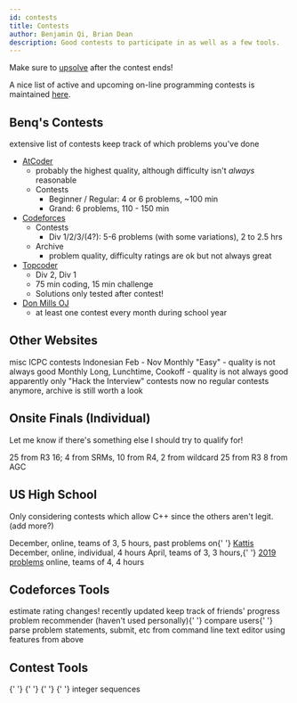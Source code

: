 ```yaml
---
id: contests
title: Contests
author: Benjamin Qi, Brian Dean
description: Good contests to participate in as well as a few tools.
---
```


Make sure to [upsolve](https://en.wiktionary.org/wiki/upsolve) after the contest ends!

A nice list of active and upcoming on-line programming contests is maintained [here](http://clist.by/).

## Benq's Contests

<Resources>
	<Resource
		source="CLIST"
		title="My Profile"
		url="https://clist.by/coder/bqi343/"
		starred
	>
		extensive list of contests
	</Resource>
	<Resource
		source="kenkoooo"
		title="AtCoder Visualizer"
		url="https://kenkoooo.com/atcoder/#/table/Benq"
		starred
	>
		keep track of which problems you've done
	</Resource>
</Resources>

- [AtCoder](https://beta.atcoder.jp/contests/archive)
  - probably the highest quality, although difficulty isn't _always_ reasonable
  - Contests
    - Beginner / Regular: 4 or 6 problems, ~100 min
    - Grand: 6 problems, 110 - 150 min
- [Codeforces](http://codeforces.com/problemset)
  - Contests
    - Div 1/2/3/(4?): 5-6 problems (with some variations), 2 to 2.5 hrs
  - Archive
    - problem quality, difficulty ratings are ok but not always great
- [Topcoder](https://www.topcoder.com/my-dashboard/)
  - Div 2, Div 1
  - 75 min coding, 15 min challenge
  - Solutions only tested after contest!
- [Don Mills OJ](http://dmoj.ca/)
  - at least one contest every month during school year

## Other Websites

<Resources>
	<Resource title="Kattis" url="https://open.kattis.com/">
		misc ICPC contests
	</Resource>
	<Resource title="TOKI" url="https://tlx.toki.id/">
		Indonesian
	</Resource>
	<Resource
		title="Kickstart"
		url="https://codingcompetitions.withgoogle.com/kickstart"
	>
		Feb - Nov
	</Resource>
	<Resource title="HackerEarth" url="http://hackerearth.com/">
		Monthly "Easy" - quality is not always good
	</Resource>
	<Resource title="CodeChef" url="http://codechef.com/">
		Monthly Long, Lunchtime, Cookoff - quality is not always good
	</Resource>
	<Resource title="HackerRank" url="https://www.hackerrank.com/dashboard">
		apparently only "Hack the Interview" contests now
	</Resource>
	<Resource title="CSAcademy" url="https://csacademy.com/contest/archive/">
		no regular contests anymore, archive is still worth a look
	</Resource>
</Resources>

<!--   - Contests
    - Div 2: 5 problems, 2 hrs
    - Open: 7 problems, 2 hrs
  - Archive
    - short statements, good editorials -->

## Onsite Finals (Individual)

Let me know if there's something else I should try to qualify for!

<Resources>
	<Resource
		source="Google"
		title="Code Jam"
		url="https://codingcompetitions.withgoogle.com/codejam/"
	>
		25 from R3
	</Resource>
	<Resource
		source="TopCoder"
		title="Open"
		url="https://tco20.topcoder.com/competition-overview/algorithm/algorithm-ways"
	>
		16; 4 from SRMs, 10 from R4, 2 from wildcard
	</Resource>
	<Resource
		source="Facebook"
		title="Hacker Cup"
		url="https://www.facebook.com/hackercup/"
	>
		25 from R3
	</Resource>
	<Resource
		source="AtCoder"
		title="World Tour Finals"
		url="https://codeforces.com/blog/entry/56623"
	>
		8 from AGC
	</Resource>
</Resources>

## US High School

Only considering contests which allow C++ since the others aren't legit. (add more?)

<Resources>
	<Resource
		source="Virginia Tech"
		title="HSPC"
		url="https://icpc.cs.vt.edu/#/hscontest2017"
	>
		December, online, teams of 3, 5 hours, past problems on{' '}
		<a href="https://icpc.cs.vt.edu/#/hscontest2017">Kattis</a>
	</Resource>
	<Resource
		source="University of Central Florida"
		title="HSPT"
		url="https://hspt.ucfprogrammingteam.org/index.php/hspt-online-edition"
	>
		December, online, individual, 4 hours
	</Resource>
	<Resource
		source="Cornell"
		title="HSPC"
		url="https://www.cs.cornell.edu/events/cornell-high-school-programming-contest"
	>
		April, teams of 3, 3 hours,{' '}
		<a href="https://cornell-hspc19.kattis.com/problems">2019 problems</a>
	</Resource>
	<Resource
		source="Montgomery Blair HS"
		title="mBIT"
		url="https://mbit.mbhs.edu/"
	>
		online, teams of 4, 4 hours
	</Resource>
</Resources>

## Codeforces Tools

<Resources>
	<Resource
		title="CF-Predictor"
		url="https://chrome.google.com/webstore/detail/cf-predictor/ocfloejijfhhkkdmheodbaanephbnfhn"
		starred
	>
		estimate rating changes!
	</Resource>
	<Resource
		title="CF Enhancer"
		url="https://codeforces.com/blog/entry/18850"
		starred
	>
		recently updated
	</Resource>
	<Resource title="Stopstalk" url="https://www.stopstalk.com">
		keep track of friends' progress
	</Resource>
	<Resource title="Code Drills" url="https://recommender.codedrills.io/">
		problem recommender (haven't used personally){' '}
	</Resource>
	<Resource title="CF Visualizer" url="http://cfviz.netlify.com/compare.html">
		compare users{' '}
	</Resource>
	<Resource
		title="CF Command Line Tool"
		url="https://codeforces.com/blog/entry/66552"
	>
		parse problem statements, submit, etc from command line
	</Resource>
	<Resource title="CF Editor" url="https://codeforces.com/blog/entry/72952">
		text editor using features from above
	</Resource>
</Resources>

<!--   - [CF Enhancer](https://chrome.google.com/webstore/detail/codeforces-enhancer/ocmandagmgmkcplckgnfgaokpgkfenmp)
    - no longer works -->

## Contest Tools

<Resources>
	<Resource title="Wolfram Alpha" url="https://www.wolframalpha.com/" starred>
		{' '}
	</Resource>
	<Resource
		title="CSAcademy Graph Editor, Geo Visualizer"
		url="https://csacademy.com/app/graph_editor/"
		starred
	>
		{' '}
	</Resource>
	<Resource
		title="Desmos Grapher"
		url="https://www.desmos.com/calculator"
		starred
	>
		{' '}
	</Resource>
	<Resource title="Diff Checker" url="https://www.diffchecker.com/">
		{' '}
	</Resource>
	<Resource
		title="2D Geo Visualizer (C++)"
		url="https://codeforces.com/blog/entry/70330"
	></Resource>
	<Resource title="OEIS" url="https://oeis.org/">
		integer sequences
	</Resource>
</Resources>

